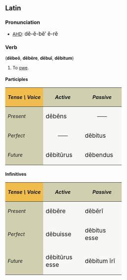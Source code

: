 ==Latin==
===Pronunciation===
*[[AHD]]: <big> d&#277;-&#277;-b&#277;&prime; &#277;-r&#277; </big>

===Verb===
('''d&#275;be&#333;''', '''d&#275;b&#275;re''', '''d&#275;bu&#299;''', '''d&#275;bitum''')
# To [[owe]].

====Participles====
{| cellpadding="5" border="1"
!style="background:#F1BC4E;"| ''Tense \ Voice''
!style="background:#D0D0B0;"| ''Active''
!style="background:#D0D0B0;"| ''Passive''
|-
!style="background:#D0D0B0;"| ''Present''
|style="background:#F7F7F5;" width=110px| <big> d&#275;b&#275;ns
|style="background:#F7F7F5;" align="center" width=110px| &mdash;&mdash;
|-
!style="background:#D0D0B0;"| ''Perfect''
|style="background:#F7F7F5;" align="center"| &mdash;&mdash;
|style="background:#F7F7F5;"| <big> d&#275;bitus
|-
!style="background:#D0D0B0;"| ''Future''
|style="background:#F7F7F5;"| <big> d&#275;bit&#363;rus
|style="background:#F7F7F5;"| <big> d&#275;bendus
|}

====Infinitives====
{| cellpadding="5" border="1"
!style="background:#F1BC4E;"| ''Tense \ Voice''
!style="background:#D0D0B0;"| ''Active''
!style="background:#D0D0B0;"| ''Passive''
|-
!style="background:#D0D0B0;"| ''Present''
|style="background:#F7F7F5;" width=110px| <big> d&#275;b&#275;re
|style="background:#F7F7F5;" width=110px| <big> d&#275;b&#275;r&#299;
|-
!style="background:#D0D0B0;"| ''Perfect''
|style="background:#F7F7F5;"| <big> d&#275;buisse
|style="background:#F7F7F5;"| <big> d&#275;bitus esse
|-
!style="background:#D0D0B0;"| ''Future''
|style="background:#F7F7F5;"| <big> d&#275;bit&#363;rus esse
|style="background:#F7F7F5;"| <big> d&#275;bitum &#299;r&#299;
|}